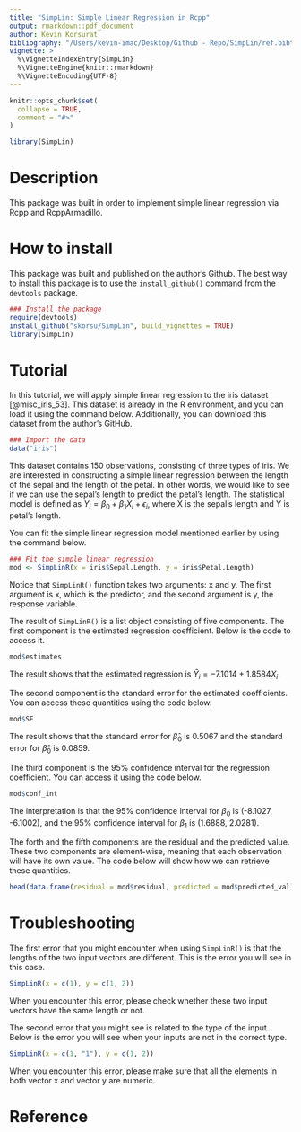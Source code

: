 ```yaml
---
title: "SimpLin: Simple Linear Regression in Rcpp"
output: rmarkdown::pdf_document
author: Kevin Korsurat
bibliography: "/Users/kevin-imac/Desktop/Github - Repo/SimpLin/ref.bibtex"
vignette: >
  %\VignetteIndexEntry{SimpLin}
  %\VignetteEngine{knitr::rmarkdown}
  %\VignetteEncoding{UTF-8}
---
```


```r
knitr::opts_chunk$set(
  collapse = TRUE,
  comment = "#>"
)
```

```r
library(SimpLin)
```

# Description

This package was built in order to implement simple linear regression via Rcpp and RcppArmadillo.

# How to install

This package was built and published on the author's Github. The best way to install this package is to use the `install_github()` command from the `devtools` package.

```r
### Install the package
require(devtools)
install_github("skorsu/SimpLin", build_vignettes = TRUE)
library(SimpLin)
```

# Tutorial

In this tutorial, we will apply simple linear regression to the iris dataset [@misc_iris_53]. This dataset is already in the R environment, and you can load it using the command below. Additionally, you can download this dataset from the author's GitHub.

```r
### Import the data
data("iris")
```

This dataset contains 150 observations, consisting of three types of iris. We are interested in constructing a simple linear regression between the length of the sepal and the length of the petal. In other words, we would like to see if we can use the sepal's length to predict the petal's length. The statistical model is defined as $Y_{i} = \beta_{0} + \beta_{1}X_{i} + \epsilon_{i}$, where X is the sepal's length and Y is petal's length.

You can fit the simple linear regression model mentioned earlier by using the command below.

```r
### Fit the simple linear regression
mod <- SimpLinR(x = iris$Sepal.Length, y = iris$Petal.Length) 
```

Notice that `SimpLinR()` function takes two arguments: x and y. The first argument is x, which is the predictor, and the second argument is y, the response variable. 

The result of `SimpLinR()` is a list object consisting of five components. The first component is the estimated regression coefficient. Below is the code to access it.

```r
mod$estimates
```
The result shows that the estimated regression is $\hat{Y}_{i} = -7.1014 + 1.8584X_{i}$.

The second component is the standard error for the estimated coefficients. You can access these quantities using the code below.

```r
mod$SE
```

The result shows that the standard error for $\hat{\beta}_{0}$ is 0.5067 and the standard error for $\hat{\beta}_{0}$ is 0.0859.

The third component is the 95% confidence interval for the regression coefficient. You can access it using the code below.

```r
mod$conf_int
```
The interpretation is that the 95% confidence interval for $\beta_{0}$ is (-8.1027, -6.1002), and the 95% confidence interval for $\beta_{1}$ is (1.6888, 2.0281).

The forth and the fifth components are the residual and the predicted value. These two components are element-wise, meaning that each observation will have its own value. The code below will show how we can retrieve these quantities.

```r
head(data.frame(residual = mod$residual, predicted = mod$predicted_val))
```


# Troubleshooting

The first error that you might encounter when using `SimpLinR()` is that the lengths of the two input vectors are different. This is the error you will see in this case.

```r
SimpLinR(x = c(1), y = c(1, 2))
```

When you encounter this error, please check whether these two input vectors have the same length or not.

The second error that you might see is related to the type of the input. Below is the error you will see when your inputs are not in the correct type.

```r
SimpLinR(x = c(1, "1"), y = c(1, 2))
```

When you encounter this error, please make sure that all the elements in both vector x and vector y are numeric. 

# Reference

